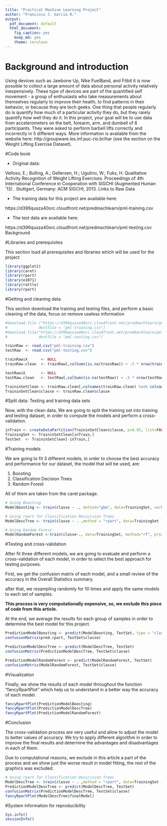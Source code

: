 ```yaml
---
title: "Practical Machine Learning Project"
author: "Francisco J. Garcia R."
output:
  pdf_document: default
  html_document:
    fig_caption: yes
    keep_md: yes
    theme: cerulean
---
```


# Background and introduction

Using devices such as Jawbone Up, Nike FuelBand, and Fitbit it is now possible to collect a large amount of data about personal activity relatively inexpensively. These type of devices are part of the quantified self movement - a group of enthusiasts who take measurements about themselves regularly to improve their health, to find patterns in their behavior, or because they are tech geeks. One thing that people regularly do is quantify how much of a particular activity they do, but they rarely quantify how well they do it. In this project, your goal will be to use data from accelerometers on the belt, forearm, arm, and dumbell of 6 participants. They were asked to perform barbell lifts correctly and incorrectly in 5 different ways. More information is available from the website here: http://groupware.les.inf.puc-rio.br/har (see the section on the Weight Lifting Exercise Dataset). 

#Code book

- Original data:

Velloso, E.; Bulling, A.; Gellersen, H.; Ugulino, W.; Fuks, H. Qualitative Activity Recognition of Weight Lifting Exercises. Proceedings of 4th International Conference in Cooperation with SIGCHI (Augmented Human '13) . Stuttgart, Germany: ACM SIGCHI, 2013.
Links to Raw Data

- The training data for this project are available here:

https://d396qusza40orc.cloudfront.net/predmachlearn/pml-training.csv

- The test data are available here:

https://d396qusza40orc.cloudfront.net/predmachlearn/pml-testing.csv
Background

#Libraries and prerequisites

This section load all prerequisites and libraries which will be used for the project

```r
library(ggplot2)
library(caret)
library(rpart)
library(e1071)
library(rattle)
library(rpart)
```

#Getting and cleaning data

This section download the training and testing files, and perform a basic cleaning of the data, focus on remove useless information

```r
#download.file ("https://d396qusza40orc.cloudfront.net/predmachlearn/pml-training.csv", 
#              destfile = "pml-training.csv")
#download.file("https://d396qusza40orc.cloudfront.net/predmachlearn/pml-testing.csv", 
#              destfile = "pml-testing.csv")

trainRaw <- read.csv("pml-training.csv")
testRaw  <- read.csv("pml-testing.csv")

trainRaw$X      <- NULL
trainRaw.clean  <- trainRaw[,colSums(is.na(trainRaw)) < .5 * nrow(trainRaw)]

testRaw$X       <- NULL
testRaw.clean   <- testRaw[,colSums(is.na(testRaw)) < .5 * nrow(testRaw)]

TraininSetClean <- trainRaw.clean[,colnames(trainRaw.clean) %in% colnames(testRaw.clean)]
TraininSetClean$classe <- trainRaw.clean$classe

```

#Split data: Testing and training data sets

Now, with the clean data, We are going to split the training set into training and testing dataset, in order to compute the models and perform a cross-validation. 

```r
inTrain <- createDataPartition(TraininSetClean$classe, p=0.65, list=FALSE)
TrainingSet <- TraininSetClean[inTrain,]
TestSet  <- TraininSetClean[-inTrain,]
```

#Training models

We are going to fit 3 different models, in order to choose the best accuracy and performance for our dataset, the model that will be used, are:

1. Boosting
2. Classification Decision Trees
3. Random Forest

All of them are taken from the caret package.

```r
# Using Boosting
ModelBoosting <- train(classe ~ ., method="gbm", data=TrainingSet, verbose=FALSE)

# Using rpart for Classification Desicision Trees
ModelDescTree <- train(classe ~ . ,method = "rpart", data=TrainingSet )

# Using Random Forest 
ModelRandomForest <-train(classe~., data=TrainingSet, method="rf", prox=TRUE)
```

#Testing and cross-validation

After fit three different models, we are going to evaluate and perform a cross-validation of each model, in order to select the best approach for testing purposes.

First, we get the confusion matrix of each model, and a small review of the accuracy in the Overall Statistics summary.

after that, we resampling randomly for 10 times and apply the same models to each set of samples.

**This process is very computationally expensive, so, we exclude this piece of code from this article.**

At the end, we average the results for each group of samples in order to determine the best model for this project.

```r
PredictionModelBoosting <- predict(ModelBoosting, TestSet, type = "class")
confusionMatrix(pred.rpart, TestSet$classe)

PredictionModelDescTree <- predict(ModelDescTree, TestSet)
confusionMatrix(PredictionModelDescTree, TestSet$classe)

PredictionModelRandomForest <- predict(ModelRandomForest, TestSet)
confusionMatrix(ModelRandomForest, TestSet$classe)

```

#Visualization

Finally, we show the results of each model throughout the function "fancyRpartPlot" which help us to understand in a better way the accuracy of each model.

```r
fancyRpartPlot(PredictionModelBoosting)
fancyRpartPlot(PredictionModelDescTree)
fancyRpartPlot(PredictionModelRandomForest)
```

#Conclusion

The cross-validation process are very useful and allow to adjust the model to better values of accuracy. We try to apply different algorithm in order to improve the final results and determine the advantages and disadvantages in each of them.

Due to computational reasons, we exclude in this article a part of the process and we show just the worse result in model fitting, the rest of the graphics was excluded.

```r
# Using rpart for Classification Desicision Trees
ModelDescTree <- train(classe ~ . ,method = "rpart", data=TrainingSet )
PredictionModelDescTree <- predict(ModelDescTree, TestSet)
confusionMatrix(PredictionModelDescTree, TestSet$classe)
fancyRpartPlot(ModelDescTree$finalModel)
```

#System information for reproducibility

```r
Sys.info()
sessionInfo()
```










